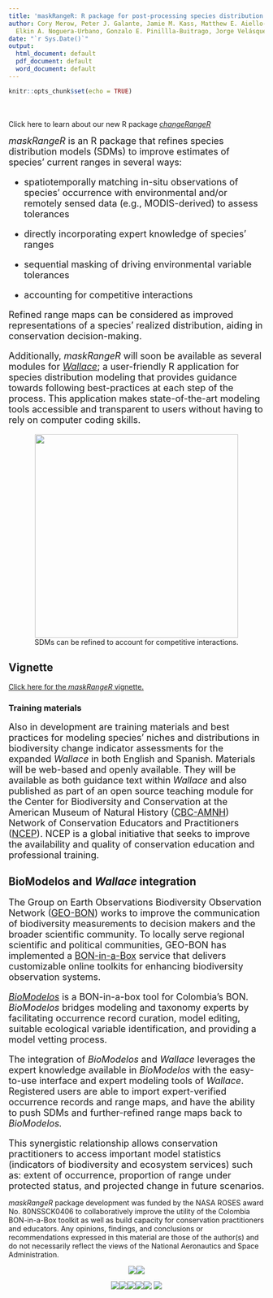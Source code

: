 ```yaml
---
title: 'maskRangeR: R package for post-processing species distribution models'
author: Cory Merow, Peter J. Galante, Jamie M. Kass, Matthew E. Aiello-Lammens, Cecina Babich Morrow, Beth E. Gerstner, Valentina Grisales-Betancur, Alexandria C. Moore,
  Elkin A. Noguera-Urbano, Gonzalo E. Pinillla-Buitrago, Jorge Velásquez-Tibatá, Robert P. Anderson, Mary E. Blair
date: "`r Sys.Date()`"
output:
  html_document: default
  pdf_document: default
  word_document: default
---
```


```r
knitr::opts_chunk$set(echo = TRUE)
```
</br>
</br>
Click here to learn about our new R package [*changeRangeR*](./changeRangeRwebsite.html)

<font size="4">
*maskRangeR* is an R package that refines species distribution models (SDMs) to improve estimates of species' current ranges in several ways:

  - spatiotemporally matching in-situ observations of species’ occurrence with environmental and/or remotely sensed data (e.g., MODIS-derived) to assess tolerances
  
  - directly incorporating expert knowledge of species' ranges
  
  - sequential masking of driving environmental variable tolerances 
  
  - accounting for competitive interactions

Refined range maps can be considered as improved representations of a species' realized distribution, aiding in conservation decision-making.

Additionally, *maskRangeR* will soon be available as several modules for [*Wallace*](https://wallaceecomod.github.io/); a user-friendly R application for species distribution modeling that provides guidance towards following best-practices at each step of the process. This application makes state-of-the-art modeling tools accessible and transparent to users without having to rely on computer coding skills. 

</font>

<center>
<img src="./websiteImages/fig1.png" width="400">
</br>
SDMs can be refined to account for competitive interactions. 
</center>

## **Vignette**

[Click here for the *maskRangeR* vignette.](maskRangeR_Tutorial.html)

### **Training materials**
<font size="4">Also in development are training materials and best practices for modeling species' niches and distributions in biodiversity change indicator assessments for the expanded *Wallace* in both English and Spanish. Materials will be web-based and openly available. They will be available as both guidance text within *Wallace* and also published as part of an open source teaching module for the Center for Biodiversity and Conservation at the American Museum of Natural History ([CBC-AMNH](https://www.amnh.org/our-research/center-for-biodiversity-conservation)) Network of Conservation Educators and Practitioners ([NCEP](https://www.amnh.org/our-research/center-for-biodiversity-conservation/capacity-development/ncep)). NCEP is a global initiative that seeks to improve the availability and quality of conservation education and professional training.</font>


## **BioModelos and *Wallace* integration**
<font size="4">The Group on Earth Observations Biodiversity Observation Network ([GEO-BON](https://geobon.org/)) works to improve the communication of biodiversity measurements to decision makers and the broader scientific community. To locally serve regional scientific and political communities, GEO-BON has implemented a [BON-in-a-Box](https://geobon.org/bon-in-a-box/) service that delivers customizable online toolkits for enhancing biodiversity observation systems.

[*BioModelos*](http://biomodelos.humboldt.org.co/) is a BON-in-a-box tool for Colombia’s BON. *BioModelos* bridges  modeling and taxonomy experts by facilitating occurrence record curation, model editing, suitable ecological variable identification, and providing a model vetting process. 

The integration of *BioModelos* and *Wallace* leverages the expert knowledge available in *BioModelos* with the easy-to-use interface and expert modeling tools of *Wallace*. Registered users are able to import expert-verified occurrence records and range maps, and have the ability to push SDMs and further-refined range maps back to *BioModelos.*

This synergistic relationship allows conservation practitioners to access important model statistics (indicators of biodiversity and ecosystem services) such as: extent of occurrence, proportion of range under protected status, and projected change in future scenarios.
</font>


*maskRangeR* package development was funded by the NASA ROSES award No. 80NSSCK0406 to collaboratively improve the utility of the Colombia BON-in-a-Box toolkit as well as build capacity for conservation practitioners and educators. Any opinions, findings, and conclusions or recommendations expressed in this material are those of the author(s) and do not necessarily reflect the views of the National Aeronautics and Space Administration.


<center>

[![](./websiteImages/NASA.png)](https://www.nasa.gov/)[![](./websiteImages/GEOBON.png)](https://geobon.org/)

[![](./websiteImages/Pace.png)](https://www.pace.edu/)[![](./websiteImages/CCNY.png)](https://www.ccny.cuny.edu/)[![](./websiteImages/CUNY.png)](http://www2.cuny.edu/)[![](./websiteImages/UConn.png)](https://uconn.edu/)[![](./websiteImages/Humboldt.png)](http://www.humboldt.org.co/en/)
[![](./websiteImages/CBC.png)](https://www.amnh.org/our-research/center-for-biodiversity-conservation)
</center>
